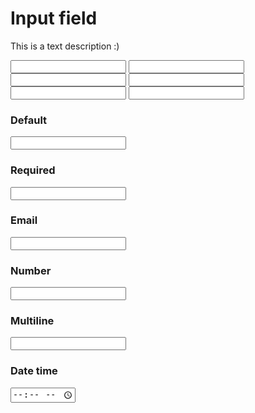 


<Meta title='Fields/Input' component={Input} />

# Input field

This is a text description :)

<Preview>
	<Story name='All types'>
		<PreviewWrapper>
			<Form form='inputForm' onSubmit={action('submit')}>
				<Input name='text' label='Text' />
				<Input name='number' label='Number' type='number' />
				<Input name='tel' label='Tel' type='tel' />
				<Input name='email' label='Email' type='email' />
				<Input name='password' label='Password' type='password' />
				<Input name='multiline' label='Multiline' type='multiline' />
				<ButtonSolid label='Submit' submit />
			</Form>
		</PreviewWrapper>
	</Story>
</Preview>

### Default

<Story name='Default'>
	<StoryWrapper>
		<Form form='inputForm' onSubmit={action('submit')}>
			<Input name='input' label='Input' />
			<ButtonSolid label='Submit' submit />
		</Form>
	</StoryWrapper>
</Story>

### Required

<Story name='Required'>
	<StoryWrapper>
		<Form form='inputForm' onSubmit={action('submit')}>
			<Input name='input' label='Input' required />
			<ButtonSolid label='Submit' submit />
		</Form>
	</StoryWrapper>
</Story>

### Email

<Story name='Email'>
	<StoryWrapper>
		<Form form='inputForm' onSubmit={action('submit')}>
			<Input name='input' label='Input' type='email' required />
			<ButtonSolid label='Submit' submit />
		</Form>
	</StoryWrapper>
</Story>

### Number

<Story name='Number'>
	<StoryWrapper>
		<Form form='inputForm' onSubmit={action('submit')}>
			<Input name='input' label='Input' type='number' required />
			<ButtonSolid label='Submit' submit />
		</Form>
	</StoryWrapper>
</Story>

### Multiline

<Story name='Multiline'>
	<StoryWrapper>
		<Form form='inputForm' onSubmit={action('submit')}>
			<Input name='input' label='Input' type='multiline' />
			<ButtonSolid label='Submit' submit />
		</Form>
	</StoryWrapper>
</Story>

### Date time

<Story name='Date time'>
	<StoryWrapper>
		<Form form='inputForm' onSubmit={action('submit')}>
			<Input name='input' label='Input' type='time' />
			<ButtonSolid label='Submit' submit />
		</Form>
	</StoryWrapper>
</Story>
